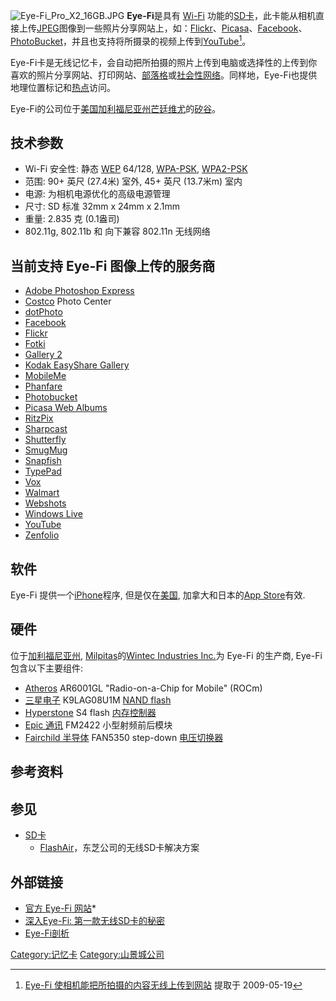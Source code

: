 [[File:Eye-Fi_Pro_X2_16GB.JPG|thumb]]
'''Eye-Fi'''是具有 [[Wi-Fi|Wi-Fi]] 功能的[[SD卡|SD卡]]，此卡能从相机直接上传[[JPEG|JPEG]]图像到一些照片分享网站上，如：[[Flickr|Flickr]]、[[Picasa|Picasa]]、[[Facebook|Facebook]]、[[PhotoBucket|PhotoBucket]]，并且也支持将所摄录的视频上传到[[YouTube|YouTube]]<ref>[http://blogs.orlandosentinel.com/etan_on_tech/2009/03/eyefi-introduces-iphone-app-and-camera-cards-that-wirelessly-upload-videos-to-the-web.html Eye-Fi 使相机能把所拍摄的内容无线上传到网站] {{Wayback|url=http://blogs.orlandosentinel.com/etan_on_tech/2009/03/eyefi-introduces-iphone-app-and-camera-cards-that-wirelessly-upload-videos-to-the-web.html |date=20090413000058 }} 提取于 2009-05-19</ref>。

Eye-Fi卡是无线记忆卡，会自动把所拍摄的照片上传到电脑或选择性的上传到你喜欢的照片分享网站、打印网站、[[部落格|部落格]]或[[社会性网络|社会性网络]]。同样地，Eye-Fi也提供地理位置标记和[[热点|热点]]访问。

Eye-Fi的公司位于[[美国|美国]][[加利福尼亚州|加利福尼亚州]][[芒廷维尤|芒廷维尤]]的[[矽谷|矽谷]]。

== 技术参数 ==
* Wi-Fi 安全性: 静态 [[WEP|WEP]] 64/128, [[WPA-PSK|WPA-PSK]], [[WPA2-PSK|WPA2-PSK]]
* 范围: 90+ 英尺 (27.4米) 室外, 45+ 英尺 (13.7米m) 室内
* 电源: 为相机电源优化的高级电源管理
* 尺寸: SD 标准 32mm x 24mm x 2.1mm
* 重量: 2.835 克 (0.1盎司)
* 802.11g, 802.11b 和 向下兼容 802.11n 无线网络

== 当前支持 Eye-Fi 图像上传的服务商 ==

* [[Adobe_Photoshop_Express|Adobe Photoshop Express]]
* [[Costco|Costco]] Photo Center
* [[dotPhoto|dotPhoto]]
* [[Facebook|Facebook]]
* [[Flickr|Flickr]]
* [[Fotki|Fotki]]
* [[Gallery_Project|Gallery 2]]
* [[Kodak_EasyShare_Gallery|Kodak EasyShare Gallery]]
* [[MobileMe|MobileMe]]
* [[Phanfare|Phanfare]]
* [[Photobucket|Photobucket]]
* [[Picasa_Web_Albums|Picasa Web Albums]]
* [[Ritz_Camera_Centers#Ritz_Interactive|RitzPix]]
* [[Sharpcast|Sharpcast]]
* [[Shutterfly|Shutterfly]]
* [[SmugMug|SmugMug]]
* [[Snapfish|Snapfish]]
* [[TypePad|TypePad]]
* [[Vox_(blogging_platform)|Vox]]
* [[Walmart|Walmart]]
* [[Webshots|Webshots]]
* [[Windows_Live|Windows Live]]
* [[YouTube|YouTube]]
* [[Zenfolio|Zenfolio]]

== 软件 ==
Eye-Fi 提供一个[[iPhone|iPhone]]程序, 但是仅在[[United_States|美国]], 加拿大和日本的[[App_Store|App Store]]有效.

== 硬件 ==
位于[[加利福尼亚州|加利福尼亚州]], [[Milpitas|Milpitas]]的[[Wintec_Industries_Inc.|Wintec Industries Inc.]]为 Eye-Fi 的生产商, Eye-Fi 包含以下主要组件:

* [[Atheros|Atheros]] AR6001GL "Radio-on-a-Chip for Mobile" (ROCm)
* [[三星电子|三星电子]] K9LAG08U1M [[NAND_flash|NAND flash]]
* [[Hyperstone|Hyperstone]] S4 flash [[内存控制器|内存控制器]]
* [[Epic_通讯|Epic 通讯]] FM2422 小型射频前后模块
* [[Fairchild_半导体|Fairchild 半导体]] FAN5350 step-down [[电压切换器|电压切换器]]

== 参考资料 ==
{{reflist}}

==参见==
*[[SD卡|SD卡]]
**[[FlashAir|FlashAir]]，东芝公司的无线SD卡解决方案

== 外部链接 ==
* [http://webarchive.loc.gov/all/20100826002041/http%3A//www.eye.fi/ 官方 Eye-Fi 网站]*
* [http://www.informit.com/articles/article.aspx?p=1174944 深入Eye-Fi: 第一款无线SD卡的秘密]{{Wayback|url=http://www.informit.com/articles/article.aspx?p=1174944 |date=20120113144016 }}
* [https://web.archive.org/web/20110713005817/http://www.ikontools.com/articles/eyefi-dissected Eye-Fi剖析]

[[Category:记忆卡|Category:记忆卡]]
[[Category:山景城公司|Category:山景城公司]]